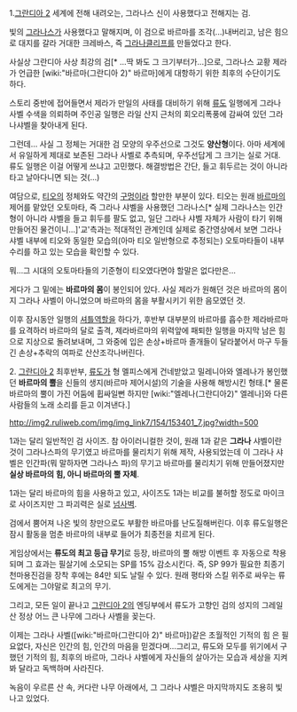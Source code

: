 1.[[그란디아 2]] 세계에 전해 내려오는, 그라나스 신이 사용했다고 전해지는 검.

빛의 [[그라나스]]가 사용했다고 말해지며, 이 검으로 바르마를 조각(...)내버리고, 남은 힘으로 대지를 갈라 거대한 크레바스, 즉 [[그라나클리프]]를 만들었다고 한다.

사실상 그란디아 사상 최강의 검[* ...딱 봐도 그 크기부터가...]으로, 그라나스 교황 제라가 언급한 [wiki:"바르마(그란디아 2)" 바르마]에게 대항하기 위한 최후의 수단이기도 하다. 

스토리 중반에 접어들면서 제라가 만일의 사태를 대비하기 위해 [[류도]] 일행에게 그라나 사벨 수색을 의뢰하며 주인공 일행은 라일 산지 근처의 회오리폭풍에 감싸여 있던 그라나샤벨을 찾아내게 된다. 

그런데… 사실 그 정체는 거대한 검 모양의 우주선으로 그것도 '''양산형'''이다. 아마 세계에서 유일하게 제대로 보존된 그라나 사벨로 추측되며, 우주선답게 그 크기는 실로 거대. 류도 일행은 이걸 어떻게 쓰냐고 고민했다. 해결방법은 간단, 들고 휘두르는 것이 아니라 타고 날아다니면 되는 것(...)

여담으로, [[티오]]의 정체와도 약간의 [[구멍]]이라 할만한 부분이 있다. 티오는 원래 [[바르마]]의 제어를 맡았던 오토마타, 즉 그라나 샤벨을 사용했던 그라나스[* 실제 그라나스는 인간형이 아니라 샤벨을 들고 휘두를 팔도 없고, 일단 그라나 샤벨 자체가 사람이 타기 위해 만들어진 물건이니...]'교'측과는 적대적인 관계인데 실제로 중간영상에서 보면 그라나 샤벨 내부에 티오와 동일한 모습의(아마 티오 일반형으로 추정되는) 오토마타들이 내부 수리를 하고 있는 모습을 확인할 수 있다.

뭐...그 시대의 오토마타들의 기준형이 티오였다면야 할말은 없다만은...


게다가 그 밑에는 '''바르마의 몸'''이 봉인되어 있다. 사실 제라가 원해던 것은 바르마의 몸이지 그라나 사벨이 아니었으며 바르마의 몸을 부활시키기 위한 음모였던 것.

이후 잠시동안 일행의 [[셔틀]]역할을 하다가, 후반부 대부분의 바르마를 흡수한 제라바르마를 요격하러 바르마의 달로 출격, 제라바르마의 위력앞에 패퇴한 일행을 마지막 남은 힘으로 지상으로 돌려보내며, 그 와중에 입은 손상+바르마 졸개들이 달라붙어서 마구 두들긴 손상+추락의 여파로 산산조각나버린다.

2. [[그란디아 2]] 최후반부, [[류도]]가 형 멜피스에게 건네받았고 밀레니아와 엘레나가 봉인했던 '''바르마의 뿔'''을 신들의 생지(바르마 제어시설)의 기술을 사용해 해방시킨 형태.[* 물론 바르마의 뿔이 가진 어둠에 휩싸일뻔 하지만 [wiki:"엘레나(그란디아2)" 엘레나]와 다른 사람들의 노래 소리를 듣고 이겨낸다.] 

http://img2.ruliweb.com/img/img_link7/154/153401_7.jpg?width=500

1과는 달리 일반적인 검 사이즈. 참 아이러니컬한 것이, 원래 1과 같은 '''그라나''' 샤벨이란 것이 그라나스파의 무기였고 바르마를 물리치기 위해 제작, 사용되었는데 이 그라나 샤벨은 인간파(뭐 말하자면 그라나스 파)의 무기고 바르마를 물리치기 위해 만들어졌지만 '''실상 바르마의 힘, 아니 바르마의 뿔 자체'''.

1과는 달리 바르마의 힘을 사용하고 있고, 사이즈도 1과는 비교를 불허할 정도로 마이크로 사이즈지만 그 파괴력은 실로 [[넘사벽]]. 

검에서 뿜어져 나온 빛의 창만으로도 부활한 바르마를 난도질해버린다. 이후 류도일행은 잠시 활동을 멈춘 바르마의 내부로 들어가 최종전을 치르게 된다. 

게임상에서는 '''류도의 최고 등급 무기'''로 등장, 바르마의 뿔 해방 이벤트 후 자동으로 착용되며 그 효과는 필살기에 소모되는 SP를 15% 감소시킨다. 즉, SP 99가 필요한 최종기 천마용진검을 장착 후에는 84만 되도 날릴 수 있다. 원래 평타와 스킬 위주로 싸우는 류도에게는 그야말로 최고의 무기.


그리고, 모든 일이 끝나고 [[그란디아 2]]의 엔딩부에서 류도가 고향인 검의 성지의 그레일산 정상 어느 큰 나무에 그라나 사벨을 꽂는다. 

이제는 그라나 사벨([wiki:"바르마(그란디아 2)" 바르마])같은 초월적인 기적의 힘 은 필요없다, 자신은 인간의 힘, 인간의 마음을 믿겠다며...그리고, 류도와 모두를 위기에서 구했던 기적의 힘, 최후의 바르마, 그라나 샤벨에게 자신들의 살아가는 모습과 세상을 지켜봐 달라고 독백하며 사라진다.

녹음이 우르른 산 속, 커다란 나무 아래에서, 그 그라나 샤벨은 마지막까지도 조용히 빛나고 있었다. 
